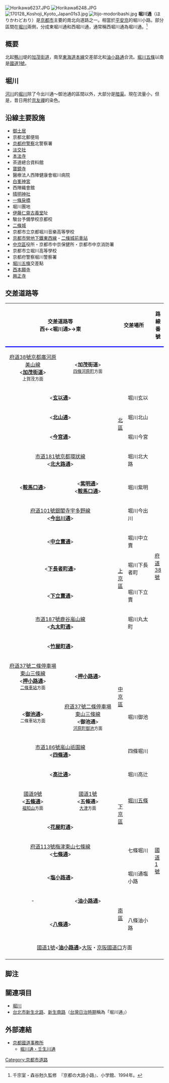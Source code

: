 [[File:Horikawa6237.JPG|thumb]]
[[File:Horikawa6248.JPG|thumb]]
[[File:170128_Koshoji_Kyoto_Japan01s3.jpg|thumb]]
[[File:Itijo-modoribashi.jpg|thumb]]
'''堀川通'''（ほりかわどおり）是[[京都市|京都市]]主要的南北向道路之一。相當於[[平安京|平安京]]的堀川小路。部分區間在[[堀川_(京都府)|堀川]]兩側，分成東堀川通和西堀川通，通常稱西堀川通為堀川通。<ref>千宗室・森谷尅久監修　『京都の大路小路』、小学館、1994年。</ref>

== 概要 ==
北起[[鴨川_(淀川水系)|鴨川]]堤的[[加茂街道|加茂街道]]，南至[[東海道本線|東海道本線]]交差部北和[[油小路通|油小路通]]合流。[[堀川五條|堀川五條]]以南是[[國道1號_(日本)|國道1號]]。

== 堀川 ==
[[河川|河川]]的[[堀川_(京都府)|堀川]]除了今出川通～御池通的區間以外，大部分是[[暗渠|暗渠]]。現在流量小，但是，昔日用於[[京友禪|京友禪]]的染色。

== 沿線主要設施 ==
* [[御土居|御土居]]
* 京都北郵便局
* [[京都府警察|京都府警察]]北警察署
* [[淡交社|淡交社]]
* [[本法寺_(京都市)|本法寺]]
* 茶道總合資料館
* [[寶鏡寺|寶鏡寺]]
* 醫療法人西陣健康會堀川病院
* [[白峯神宮|白峯神宮]]
* 西陣織會館
* [[晴明神社|晴明神社]]
* [[一條戾橋|一條戾橋]]
* 堀川團地
* [[伊藤仁齋|伊藤仁齋]][[古義堂|古義堂]]阯
* 駿台予備學校京都校
* [[二條城|二條城]]
* 京都市立京都堀川音樂高等學校
* [[京都市營地下鐵東西線|京都市營地下鐵東西線]] - [[二條城前車站|二條城前車站]]
* [[中京區|中京區]]役所・京都市中京保健所・京都市中京消防署
* 京都市立堀川高等學校
* 京都府警察堀川警察署
* [[堀川五條|堀川五條]]交差點
* [[西本願寺|西本願寺]]
* [[興正寺|興正寺]]

== 交差道路等 ==
{|border="1" cellpadding="2" cellspacing="0" class="wikitable"
|-
!colspan="2" style="border-bottom:3px solid blue;"|交差道路等<br/>西←<堀川通>→東
!colspan="2" style="border-bottom:3px solid blue;"|交差場所
!style="border-bottom:3px solid blue;"|路線番號
!style="border-bottom:3px solid blue;"|<small>從</small>[[東京都|東京]]<br/><small>([[km|km]])</small>
!style="border-bottom:3px solid blue;"|
|-
|rowspan="2" style="text-align:center;"|[[京都府道38號京都廣河原美山線|府道38號京都廣河原美山線]]<br/><'''[[加茂街道|加茂街道]]'''><br/><small>上賀茂方面</small>
|rowspan="2" style="text-align:center;"|<'''加茂街道'''><br/><small>[[四條河原町|四條河原町]]方面</small>
|rowspan="7"|[[北區_(京都市)|北區]]
|rowspan="2"|
|
|rowspan="2" style="text-align:center;"|-
|rowspan="25" style="width:2em; text-align:center;"|'''北↑<br/>∧堀川通∨<br/>↓南'''
|-
|rowspan="17" style="width:1em;"|[[京都府道38號京都廣河原美山線|府道38號]]
|-
|colspan="2" style="text-align:center;"|<'''[[玄以通|玄以通]]'''>
|堀川玄以
|style="text-align:center;"|-
|-
|colspan="2" style="text-align:center;"|<'''[[北山通|北山通]]'''>
|堀川北山
|style="text-align:center;"|-
|-
|colspan="2" style="text-align:center;"|<'''[[今宮通|今宮通]]'''>
|堀川今宮
|style="text-align:center;"|-
|-
|colspan="2" style="text-align:center;"|[[京都市道181號京都環狀線|市道181號京都環狀線]]<br/><'''[[北大路通|北大路通]]'''>
|堀川北大路
|style="text-align:center;"|-
|-
|style="text-align:center;"|<'''[[鞍馬口通|鞍馬口通]]'''>
|style="text-align:center;"|<'''[[紫明通|紫明通]]'''><br/><'''[[鞍馬口通|鞍馬口通]]'''>
|堀川紫明
|style="text-align:center;"|-
|-
|colspan="2" style="text-align:center;"|[[京都府道101號銀閣寺宇多野線|府道101號銀閣寺宇多野線]]<br/><'''[[今出川通|今出川通]]'''>
|rowspan="6"|[[上京區|上京區]]
|堀川今出川
|style="text-align:center;"|-
|-
|colspan="2" style="text-align:center;"|<'''[[中立賣通|中立賣通]]'''>
|堀川中立賣
|style="text-align:center;"|-
|-
|colspan="2" style="text-align:center;"|<'''[[下長者町通|下長者町通]]'''>
|堀川下長者町
|style="text-align:center;"|-
|-
|colspan="2" style="text-align:center;"|<'''[[下立賣通|下立賣通]]'''>
|堀川下立賣
|style="text-align:center;"|-
|-
|colspan="2" style="text-align:center;"|[[京都市道187號鹿谷嵐山線|市道187號鹿谷嵐山線]]<br/><'''[[丸太町通|丸太町通]]'''>
|堀川丸太町
|style="text-align:center;"|-
|-
|colspan="2" style="text-align:center;"|<'''[[竹屋町通|竹屋町通]]'''>
|
|style="text-align:center;"|-
|-
|style="text-align:center;"|[[京都府道37號二條停車場東山三條線|府道37號二條停車場東山三條線]]<br/><'''[[押小路通|押小路通]]'''><br/><small>[[二條車站|二條車站]]方面</small>
|style="text-align:center;"|<'''[[押小路通|押小路通]]'''>
|rowspan="2"|[[中京區|中京區]]
|
|style="text-align:center;"|-
|-
|style="text-align:center;"|<'''[[御池通|御池通]]'''><br/><small>二條車站方面</small>
|style="text-align:center;"|[[京都府道37號二條停車場東山三條線|府道37號二條停車場東山三條線]]<br/><'''御池通'''><br/><small>[[河原町御池交差點|河原町御池]]方面</small>
|堀川御池
|style="text-align:center;"|-
|-
|colspan="2" style="text-align:center;"|[[京都市道186號嵐山祇園線|市道186號嵐山祇園線]]<br/><'''[[四條通|四條通]]'''>
|rowspan="7" style="width:1em;"|[[下京區|下京區]]
|四條堀川
|style="text-align:center;"|-
|-
|colspan="2" style="text-align:center;"|<'''[[高辻通|高辻通]]'''>
|堀川高辻
|style="text-align:center;"|-
|-
|rowspan="2" style="text-align:center;"|[[國道9號_(日本)|國道9號]]<br/><'''[[五條通|五條通]]'''><br/><small>[[福知山市|福知山]]方面</small>
|rowspan="2" style="text-align:center;"|[[國道1號_(日本)|國道1號]]<br/><'''五條通'''><br/><small>[[大津市|大津]]方面</small>
|rowspan="2"|[[堀川五條|堀川五條]]
|rowspan="2" style="text-align:right;"|518.9
|-
|rowspan="6" style="width:1em;"|[[國道1號_(日本)|國道1號]]
|-
|colspan="2" style="text-align:center;"|<'''[[花屋町通|花屋町通]]'''>
|
|style="text-align:right;"|
|-
|colspan="2" style="text-align:center;"|[[京都府道113號梅津東山七條線|府道113號梅津東山七條線]]<br/><'''[[七條通|七條通]]'''>
|七條堀川
|style="text-align:right;"|
|-
|colspan="2" style="text-align:center;"|<'''[[塩小路通|塩小路通]]'''>
|堀川通塩小路
|style="text-align:right;"|
|-
|style="text-align:center;"|-
|style="text-align:center;"|<'''[[油小路通|油小路通]]'''>
|rowspan="2" style="width:1em;"|[[南區_(京都市)|南區]]
|
|style="text-align:right;"|
|-
|colspan="2" style="text-align:center;"|<'''[[八條通|八條通]]'''>
|八條油小路
|style="text-align:right;"|
|-
|colspan="6" style="text-align:center;"|[[國道1號_(日本)|國道1號]]<'''[[油小路通|油小路通]]'''>[[大阪市|大阪]]・[[京阪國道口|京阪國道口]]方面
|-
|}

== 脚注 ==
<references />

== 關連項目 ==
* [[堀川_(京都府)|堀川]]
* [[台北市|台北市]][[新生北路|新生北路]]、[[新生南路|新生南路]]（[[台灣日治時期|台灣日治時期]]稱為「堀川通」）

== 外部連結 ==
* [https://web.archive.org/web/20100328014415/http://www.kyoto.kkr.mlit.go.jp/ 京都國道事務所]
** [https://web.archive.org/web/20091214223908/http://www.kyoto.kkr.mlit.go.jp/aruku/machiaruki/horikawa.html 堀川通・壬生川通]

{{京都市內的南北向道路|
北=[[加茂街道|加茂街道]]（合流）|
東=[[油小路通|油小路通]]・[[醒井通|醒井通]]|
西=[[葭屋町通|葭屋町通]]・[[岩上通|岩上通]]|
南=[[油小路通|油小路通]]（合流）|
}}

[[Category:京都市道路|Category:京都市道路]]